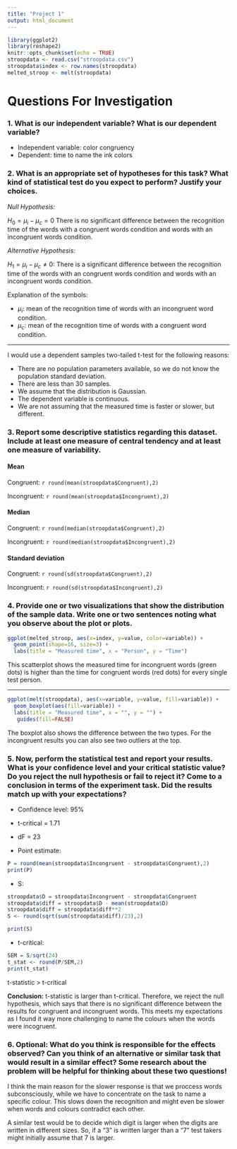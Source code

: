 ```yaml
---
title: "Project 1"
output: html_document
---
```


```r
library(ggplot2)
library(reshape2)
knitr::opts_chunk$set(echo = TRUE)
stroopdata <- read.csv("stroopdata.csv")
stroopdata$index <- row.names(stroopdata)
melted_stroop <- melt(stroopdata)
```

# Questions For Investigation

### 1. What is our independent variable? What is our dependent variable?

* Independent variable: color congruency
* Dependent: time to name the ink colors

### 2. What is an appropriate set of hypotheses for this task? What kind of statistical test do you expect to perform? Justify your choices.

*Null Hypothesis:*

$H_0 = \mu_i - \mu_c = 0$
There is no significant difference between the recognition time of the words with a congruent words condition and words with an incongruent words condition.

*Alternative Hypothesis:*

$H_1 = \mu_i - \mu_c \neq 0$: There is a significant difference between the recognition time of the words with an congruent words condition and words with an incongruent words condition.

Explanation of the symbols:

* $\mu_i$: mean of the recognition time of words with an incongruent word condition.
* $\mu_c$: mean of the recognition time of words with a congruent word condition.

-----

I would use a dependent samples two-tailed t-test for the following reasons:

* There are no population parameters available, so we do not know the population standard deviation.
* There are less than 30 samples.
* We assume that the distribution is Gaussian.
* The dependent variable is continuous.
* We are not assuming that the measured time is faster or slower, but different.

### 3. Report some descriptive statistics regarding this dataset. Include at least one measure of central tendency and at least one measure of variability.

#### Mean

Congruent: `r round(mean(stroopdata$Congruent),2)`

Incongruent: `r round(mean(stroopdata$Incongruent),2)`

#### Median

Congruent: `r round(median(stroopdata$Congruent),2)`

Incongruent: `r round(median(stroopdata$Incongruent),2)`


#### Standard deviation

Congruent: `r round(sd(stroopdata$Congruent),2)`

Incongruent: `r round(sd(stroopdata$Incongruent),2)`


### 4. Provide one or two visualizations that show the distribution of the sample data. Write one or two sentences noting what you observe about the plot or plots.

```r
ggplot(melted_stroop, aes(x=index, y=value, color=variable)) +
  geom_point(shape=16, size=3) +
  labs(title = "Measured time", x = "Person", y = "Time")
```


This scatterplot shows the measured time for incongruent words (green dots) is higher than the time for congruent words (red dots) for every single test person.

---- 

```r
ggplot(melt(stroopdata), aes(x=variable, y=value, fill=variable)) +
  geom_boxplot(aes(fill=variable)) +
  labs(title = "Measured time", x = "", y = "") +
   guides(fill=FALSE)
```

The boxplot also shows the difference between the two types. For the incongruent results you can also see two outliers at the top.


### 5. Now, perform the statistical test and report your results. What is your confidence level and your critical statistic value? Do you reject the null hypothesis or fail to reject it? Come to a conclusion in terms of the experiment task. Did the results match up with your expectations?

* Confidence level: 95%
* t-critical = 1.71
* dF = 23

* Point estimate:
```r
P = round(mean(stroopdata$Incongruent - stroopdata$Congruent),2)
print(P)
```

* S:

```r
stroopdata$D = stroopdata$Incongruent - stroopdata$Congruent
stroopdata$diff = stroopdata$D - mean(stroopdata$D)
stroopdata$diff = stroopdata$diff**2
S <- round(sqrt(sum(stroopdata$diff)/23),2)

print(S)
```

* t-critical:
```r
SEM = S/sqrt(24)
t_stat <- round(P/SEM,2)
print(t_stat)
```

t-statistic > t-critical

**Conclusion:** t-statistic is larger than t-critical. Therefore, we reject the null hypothesis, which says that there is no significant difference between the results for congruent and incongruent words. This meets my expectations as I found it way more challenging to name the colours when the words were incogruent.



### 6. Optional: What do you think is responsible for the effects observed? Can you think of an alternative or similar task that would result in a similar effect? Some research about the problem will be helpful for thinking about these two questions!

I think the main reason for the slower response is that we proccess words subconsciously, while we have to concentrate on the task to name a specific colour. This slows down the recognition and might even be slower when words and colours contradict each other.

A similar test would be to decide which digit is larger when the digits are written in different sizes. So, if a "3" is written larger than a "7" test takers might initially assume that 7 is larger.